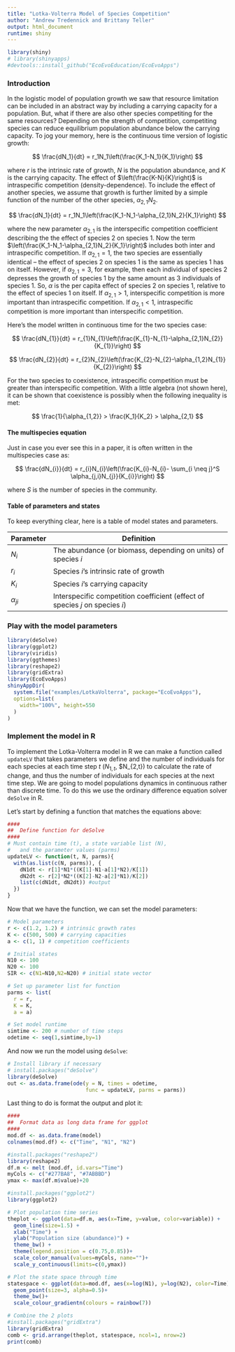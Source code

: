 ```yaml
---
title: "Lotka-Volterra Model of Species Competition"
author: "Andrew Tredennick and Brittany Teller"
output: html_document
runtime: shiny
---
```

```r
library(shiny)
# library(shinyapps)
#devtools::install_github("EcoEvoEducation/EcoEvoApps")
```
### Introduction
In the logistic model of population growth we saw that resource limitation can be included in an abstract way by including a carrying capacity for a population. But, what if there are also other species competiting for the same resources? Depending on the strength of competition, competiting species can reduce equilibrium population abundance below the carrying capacity. To jog your memory, here is the continuous time version of logistic growth:

$$
\frac{dN_1}{dt} = r_1N_1\left(\frac{K_1-N_1}{K_1}\right)
$$

where *r* is the intrinsic rate of growth, *N* is the population abundance, and *K* is the carrying capacity. The effect of $\left(\frac{K-N}{K}\right)$ is intraspecific competition (density-dependence). To include the effect of another species, we assume that growth is further limited by a simple function of the number of the other species, $\alpha_{2,1}N_2$.

$$
\frac{dN_1}{dt} = r_1N_1\left(\frac{K_1-N_1-\alpha_{2,1}N_2}{K_1}\right)
$$

where the new parameter $\alpha_{2,1}$ is the interspecific competition coefficient describing the the effect of species 2 on species 1. Now the term $\left(\frac{K_1-N_1-\alpha_{2,1}N_2}{K_1}\right)$ includes both inter and intraspecific competition. If $\alpha_{2,1}=1$, the two species are essentially identical -- the effect of species 2 on species 1 is the same as species 1 has on itself. However, if $\alpha_{2,1}=3$, for example, then each individual of species 2 depresses the growth of species 1 by the same amount as 3 individuals of species 1. So, $\alpha$ is the per capita effect of species 2 on species 1, relative to the effect of species 1 on itself. If $\alpha_{2,1} > 1$, interspecific competition is more important than intraspecific competition. If $\alpha_{2,1} < 1$, intraspecific competition is more important than interspecific competition.

Here's the model written in continuous time for the two species case:

$$
\frac{dN_{1}}{dt} = r_{1}N_{1}\left(\frac{K_{1}-N_{1}-\alpha_{2,1}N_{2}}{K_{1}}\right)
$$

$$
\frac{dN_{2}}{dt} = r_{2}N_{2}\left(\frac{K_{2}-N_{2}-\alpha_{1,2}N_{1}}{K_{2}}\right)
$$


For the two species to coexistence, intraspecific competition must be greater than interspecific competition. With a little algebra (not shown here), it can be shown that coexistence is possibly when the following inequality is met:

$$
\frac{1}{\alpha_{1,2}} > \frac{K_1}{K_2} > \alpha_{2,1}
$$

#### The multispecies equation
Just in case you ever see this in a paper, it is often written in the multispecies case as:

$$
\frac{dN_{i}}{dt} = r_{i}N_{i}\left(\frac{K_{i}-N_{i}- \sum_{i \neq j}^S \alpha_{j,i}N_{j}}{K_{i}}\right)
$$

where *S* is the number of species in the community.

#### Table of parameters and states
To keep everything clear, here is a table of model states and parameters.

| Parameter | Definition |
|---|---------------------|
| $N_{i}$ | The abundance (or biomass, depending on units) of species *i* | 
| $r_{i}$ | Species *i*'s intrinsic rate of growth |
| $K_{i}$ | Species *i*'s carrying capacity |
| $\alpha_{ji}$ | Interspecific competition coefficient (effect of species *j* on species *i*) |


### Play with the model parameters

```r
library(deSolve)
library(ggplot2)
library(viridis)
library(ggthemes)
library(reshape2)
library(gridExtra)
library(EcoEvoApps)
shinyAppDir(
  system.file("examples/LotkaVolterra", package="EcoEvoApps"),
  options=list(
    width="100%", height=550
  )
)
```

### Implement the model in R
To implement the Lotka-Volterra model in R we can make a function called ``updateLV`` that takes parameters we define and the number of individuals for each species at each time step *t* ($N_{1,t}$, $N_{2,t}) to calculate the rate of change, and thus the number of individuals for each species at the next time step. We are going to model populations dynamics in continuous rather than discrete time. To do this we use the ordinary difference equation solver ``deSolve`` in R.

Let's start by defining a function that matches the equations above:

```r
####
##  Define function for deSolve
####
# Must contain time (t), a state variable list (N), 
#   and the parameter values (parms)
updateLV <- function(t, N, parms){
  with(as.list(c(N, parms)), {
    dN1dt <- r[1]*N1*((K[1]-N1-a[1]*N2)/K[1])
    dN2dt <- r[2]*N2*((K[2]-N2-a[2]*N1)/K[2])
    list(c(dN1dt, dN2dt)) #output
  })
}
```

Now that we have the function, we can set the model parameters:
```r
# Model parameters
r <- c(1.2, 1.2) # intrinsic growth rates
K <- c(500, 500) # carrying capacities
a <- c(1, 1) # competition coefficients

# Initial states
N10 <- 100
N20 <- 100
SIR <- c(N1=N10,N2=N20) # initial state vector

# Set up parameter list for function
parms <- list(
  r = r,
  K = K,
  a = a)

# Set model runtime
simtime <- 200 # number of time steps
odetime <- seq(1,simtime,by=1)
```

And now we run the model using ``deSolve``:
```r
# Install library if necessary
# install.packages("deSolve")
library(deSolve)
out <- as.data.frame(ode(y = N, times = odetime,
                         func = updateLV, parms = parms))
```

Last thing to do is format the output and plot it:
```r
####
##  Format data as long data frame for ggplot
####
mod.df <- as.data.frame(model)
colnames(mod.df) <- c("Time", "N1", "N2")

#install.packages("reshape2")
library(reshape2)
df.m <- melt (mod.df, id.vars="Time")
myCols <- c("#277BA8", "#7ABBBD")
ymax <- max(df.m$value)+20

#install.packages("ggplot2")
library(ggplot2)

# Plot population time series
theplot <- ggplot(data=df.m, aes(x=Time, y=value, color=variable)) +
  geom_line(size=1.5) +
  xlab("Time") +
  ylab("Population size (abundance)") +
  theme_bw() +
  theme(legend.position = c(0.75,0.85))+
  scale_color_manual(values=myCols, name="")+
  scale_y_continuous(limits=c(0,ymax))

# Plot the state space through time
statespace <- ggplot(data=mod.df, aes(x=log(N1), y=log(N2), color=Time))+
  geom_point(size=3, alpha=0.5)+
  theme_bw()+
  scale_colour_gradientn(colours = rainbow(7))

# Combine the 2 plots
#install.packages("gridExtra")
library(gridExtra)
comb <- grid.arrange(theplot, statespace, ncol=1, nrow=2)
print(comb)
```
